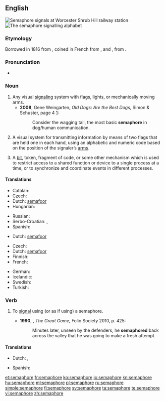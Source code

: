 {{also|sémaphore}}
==English==
{{wikipedia}}
[[File:Wsh signals.jpg|thumb|right|'''Semaphore''' signals at [[w:Worcester Shrub Hill railway station|Worcester Shrub Hill railway station]]]]
[[File:Semaphore alphabet (Signalling, 1918).jpg|thumb|right|The '''semaphore''' signalling alphabet]]

===Etymology===
Borrowed in 1816 from {{etyl|fr}} {{term|sémaphore|lang=fr}}, coined in French from {{etyl|grc}} {{term|σῆμα||sign|tr=sêma|lang=grc}}, and {{term||-φωρος|tr=-phoros|bearing, bearer|sc=polytonic}}, from {{term|φέρω||to bear, carry|tr=férō|lang=grc}}.

===Pronunciation===
* {{a|UK}} {{IPA|/ˈsɛ.mə.fɔː/}}

===Noun===
{{en-noun}}

# Any visual [[signaling]] system with flags, lights, or mechanically moving arms.
#* '''2008''', Gene Weingarten, ''Old Dogs: Are the Best Dogs'', Simon & Schuster, page 4 [http://books.google.com/books?id=GOUMoGLf9tYC&printsec=frontcover&dq=gene+weingarten&source=bl&ots=BgRdWbPGYP&sig=gd-Mgu3cNEgerci0w2psNOA6ZjM&hl=en&sa=X&ei=GDIVUNqbDcOYqAGZx4HgBQ&ved=0CDgQ6AEwAQ#v=onepage&q=semaphore&f=false]:
#*: Consider the wagging tail, the most basic '''semaphore''' in dog/human communication.
# A visual system for transmitting information by means of two flags that are held one in each hand, using an alphabetic and numeric code based on the position of the signaler’s [[arm]]s.
# {{computing}} A [[bit]], token, fragment of code, or some other mechanism which is used to restrict access to a shared function or device to a single process at a time, or to synchronize and coordinate events in different processes.

{{rfex}}

====Translations====
{{trans-top|visual signaling system}}
* Catalan: {{t-|ca|semàfor|m}}
* Czech: {{t-|cs|semafor|m}}
* Dutch: [[semafoor]] {{m}}
* Hungarian: {{t+|hu|szemafor}}
{{trans-mid}}
* Russian: {{t+|ru|семафор|m|tr=semafór}}
* Serbo-Croatian: {{t-|sh|семафор|m|alt=се̏мафо̄р|sc=Cyrl}}, {{t-|sh|semafor|m|alt=sȅmafōr}}
* Spanish: {{t+|es|semáforo}}
{{trans-bottom}}

{{trans-top|visual signaling with flags}}
* Dutch: [[semafoor]] {{m}}
{{trans-mid}}
{{trans-bottom}}

{{trans-top|computing term}}
* Czech: {{t-|cs|semafor|m}}
* Dutch: [[semafoor]] {{m}}
* Finnish: {{t+|fi|semafori}}
* French: {{t+|fr|sémaphore|m}}
{{trans-mid}}
* German: {{t-|de|Semaphor|m}}
* Icelandic: {{t-|is|veif|f}}
* Swedish: {{t-|sv|semafor|c}}
* Turkish: {{t+|tr|semafor}}
{{trans-bottom}}

===Verb===
{{en-verb|semaphor|ing}}

# {{transitive|intransitive}} To [[signal]] using (or as if using) a semaphore.
#* '''1990''', {{w|Peter Hopkirk}}, ''The Great Game'', Folio Society 2010, p. 425:
#*: Minutes later, unseen by the defenders, he '''semaphored''' back across the valley that he was going to make a fresh attempt.

====Translations====
{{trans-top|to signal using semaphore}}
* Dutch: {{t+|nl|signaleren}}, {{t+|nl|seinen}}
{{trans-mid}}
* Spanish: {{t+|es|semáforo|m}}
{{trans-bottom}}

[[et:semaphore]]
[[fr:semaphore]]
[[ko:semaphore]]
[[io:semaphore]]
[[kn:semaphore]]
[[hu:semaphore]]
[[ml:semaphore]]
[[pl:semaphore]]
[[ru:semaphore]]
[[simple:semaphore]]
[[fi:semaphore]]
[[sv:semaphore]]
[[ta:semaphore]]
[[te:semaphore]]
[[vi:semaphore]]
[[zh:semaphore]]